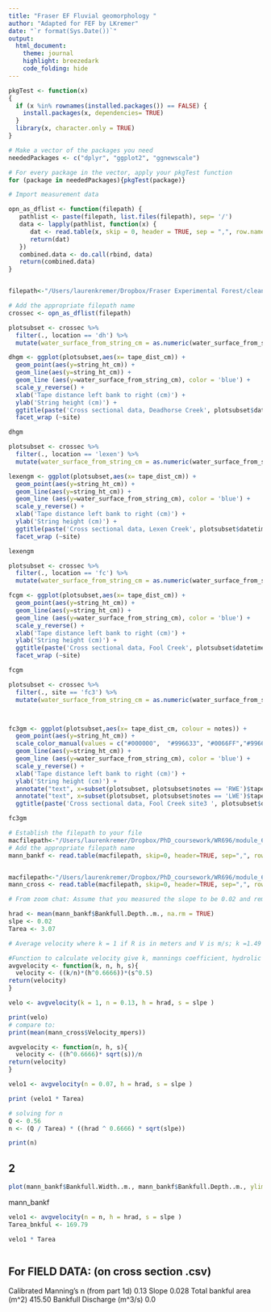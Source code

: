 ```yaml
---
title: "Fraser EF Fluvial geomorphology "
author: "Adapted for FEF by LKremer"
date: "`r format(Sys.Date())`"
output:
  html_document:
    theme: journal
    highlight: breezedark
    code_folding: hide
---
```


```r
pkgTest <- function(x)
{
  if (x %in% rownames(installed.packages()) == FALSE) {
    install.packages(x, dependencies= TRUE)
  }
  library(x, character.only = TRUE)
}

# Make a vector of the packages you need
neededPackages <- c("dplyr", "ggplot2", "ggnewscale")

# For every package in the vector, apply your pkgTest function
for (package in neededPackages){pkgTest(package)}
```


```r
# Import measurement data

opn_as_dflist <- function(filepath) {
   pathlist <- paste(filepath, list.files(filepath), sep= '/')
   data <- lapply(pathlist, function(x) {
      dat <- read.table(x, skip = 0, header = TRUE, sep = ",", row.names = NULL, as.is = TRUE)
      return(dat)
   })
   combined.data <- do.call(rbind, data)
   return(combined.data)
}


filepath<-"/Users/laurenkremer/Dropbox/Fraser Experimental Forest/clean_FEF_monitoring_data/formatted_data/manual_measurements/2022/geomorphic_cross_sectional"

# Add the appropriate filepath name
crossec <- opn_as_dflist(filepath)
```


```r
plotsubset <- crossec %>%
  filter(., location == 'dh') %>%
  mutate(water_surface_from_string_cm = as.numeric(water_surface_from_string_cm))

dhgm <- ggplot(plotsubset,aes(x= tape_dist_cm)) +
  geom_point(aes(y=string_ht_cm)) + 
  geom_line(aes(y=string_ht_cm)) +
  geom_line (aes(y=water_surface_from_string_cm), color = 'blue') +
  scale_y_reverse() +
  xlab('Tape distance left bank to right (cm)') +
  ylab('String height (cm)') +
  ggtitle(paste('Cross sectional data, Deadhorse Creek', plotsubset$datetime[1]) ) +
  facet_wrap (~site)

dhgm

```

```r
plotsubset <- crossec %>%
  filter(., location == 'lexen') %>%
  mutate(water_surface_from_string_cm = as.numeric(water_surface_from_string_cm))

lexengm <- ggplot(plotsubset,aes(x= tape_dist_cm)) +
  geom_point(aes(y=string_ht_cm)) + 
  geom_line(aes(y=string_ht_cm)) +
  geom_line (aes(y=water_surface_from_string_cm), color = 'blue') +
  scale_y_reverse() +
  xlab('Tape distance left bank to right (cm)') +
  ylab('String height (cm)') +
  ggtitle(paste('Cross sectional data, Lexen Creek', plotsubset$datetime[1]) ) +
  facet_wrap (~site)

lexengm
```


```r
plotsubset <- crossec %>%
  filter(., location == 'fc') %>%
  mutate(water_surface_from_string_cm = as.numeric(water_surface_from_string_cm))

fcgm <- ggplot(plotsubset,aes(x= tape_dist_cm)) +
  geom_point(aes(y=string_ht_cm)) + 
  geom_line(aes(y=string_ht_cm)) +
  geom_line (aes(y=water_surface_from_string_cm), color = 'blue') +
  scale_y_reverse() +
  xlab('Tape distance left bank to right (cm)') +
  ylab('String height (cm)') +
  ggtitle(paste('Cross sectional data, Fool Creek', plotsubset$datetime[1]) ) +
  facet_wrap (~site)

fcgm
```


```r
plotsubset <- crossec %>%
  filter(., site == 'fc3') %>%
  mutate(water_surface_from_string_cm = as.numeric(water_surface_from_string_cm))



fc3gm <- ggplot(plotsubset,aes(x= tape_dist_cm, colour = notes)) +
  geom_point(aes(y=string_ht_cm)) + 
  scale_color_manual(values = c("#000000",  "#996633", "#0066FF","#996633", "#0066FF")) +
  geom_line(aes(y=string_ht_cm)) +
  geom_line (aes(y=water_surface_from_string_cm), color = 'blue') +
  scale_y_reverse() +
  xlab('Tape distance left bank to right (cm)') +
  ylab('String height (cm)') +
  annotate("text", x=subset(plotsubset, plotsubset$notes == 'RWE')$tape_dist_cm-20, y=subset(plotsubset, plotsubset$notes == 'RWE')$water_surface_from_string_cm, label= "RWE") + 
  annotate("text", x=subset(plotsubset, plotsubset$notes == 'LWE')$tape_dist_cm+20, y=subset(plotsubset, plotsubset$notes == 'LWE')$water_surface_from_string_cm, label= "LWE") + 
  ggtitle(paste('Cross sectional data, Fool Creek site3 ', plotsubset$datetime[1]) )

fc3gm
```







```r
# Establish the filepath to your file
macfilepath<-"/Users/laurenkremer/Dropbox/PhD_coursework/WR696/module_6_fluvial_geomorphology/mannings_bankfull.csv"
# Add the appropriate filepath name
mann_bankf <- read.table(macfilepath, skip=0, header=TRUE, sep=",", row.names = NULL, as.is = TRUE)


macfilepath<-"/Users/laurenkremer/Dropbox/PhD_coursework/WR696/module_6_fluvial_geomorphology/mannings_crosssection.csv"
mann_cross <- read.table(macfilepath, skip=0, header=TRUE, sep=",", row.names = NULL, as.is = TRUE)
```

```r
# From zoom chat: Assume that you measured the slope to be 0.02 and remember that hydraulic radius (R) and depth are nearly identical in wide/shallow natural streams.  This is mean bankfull depth.

hrad <- mean(mann_bankf$Bankfull.Depth..m., na.rm = TRUE)
slpe <- 0.02
Tarea <- 3.07

```


```r
# Average velocity where k = 1 if R is in meters and V is m/s; k =1.49 if R is in feet and V in ft/s

#Function to calculate velocity give k, mannings coefficient, hydrolic radius and slope
avgvelocity <- function(k, n, h, s){
  velocity <- ((k/n)*(h^0.6666))*(s^0.5)
return(velocity)
}

velo <- avgvelocity(k = 1, n = 0.13, h = hrad, s = slpe )

print(velo)
# compare to:
print(mean(mann_cross$Velocity_mpers))
```

```r
avgvelocity <- function(n, h, s){
  velocity <- ((h^0.6666)* sqrt(s))/n
return(velocity)
}

velo1 <- avgvelocity(n = 0.07, h = hrad, s = slpe )

```


```r
print (velo1 * Tarea)
```


```r
# solving for n 
Q <- 0.56
n <- (Q / Tarea) * ((hrad ^ 0.6666) * sqrt(slpe))

print(n)
```


## 2
```r
plot(mann_bankf$Bankfull.Width..m., mann_bankf$Bankfull.Depth..m., ylim=rev(range(mann_bankf$Bankfull.Depth..m., na.rm = TRUE)))
```

mann_bankf


```r
velo1 <- avgvelocity(n = n, h = hrad, s = slpe )
Tarea_bnkful <- 169.79

velo1 * Tarea

```






```r

```

## For FIELD DATA: (on cross section .csv)
Calibrated Manning's n (from part 1d)	0.13
Slope	0.028
Total bankful area (m^2)	415.50
Bankfull Discharge (m^3/s)	0.0
